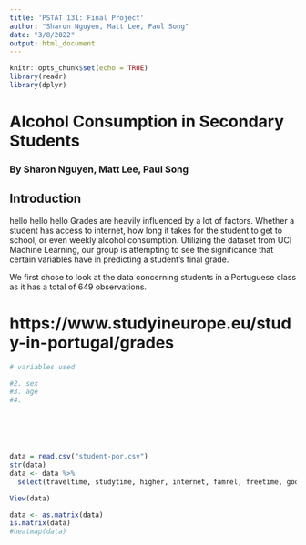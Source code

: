 ```yaml
---
title: 'PSTAT 131: Final Project'
author: "Sharon Nguyen, Matt Lee, Paul Song"
date: "3/8/2022"
output: html_document
---
```


```r
knitr::opts_chunk$set(echo = TRUE)
library(readr)
library(dplyr)
```

# Alcohol Consumption in Secondary Students
### By Sharon Nguyen, Matt Lee, Paul Song

## Introduction


hello hello hello
Grades are heavily influenced by a lot of factors. Whether a student has access to internet, how long it takes for the student to get to school, or even weekly alcohol consumption. Utilizing the dataset from UCI Machine Learning, our group is attempting to see the significance that certain variables have in predicting a student's final grade. 

We first chose to look at the data concerning students in a Portuguese class as it has a total of 649 observations. 


# https://www.studyineurope.eu/study-in-portugal/grades




```r
# variables used

#2. sex
#3. age
#4. 







```

```r

data = read.csv("student-por.csv")
str(data)
data <- data %>%
  select(traveltime, studytime, higher, internet, famrel, freetime, goout, Dalc, Walc, health, absences, G3)

View(data)

data <- as.matrix(data)
is.matrix(data)
#heatmap(data)
```

